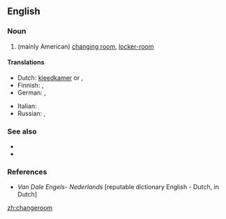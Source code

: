 ==English==

===Noun===
{{en-noun}}

# (mainly American) [[changing room]], [[locker-room]]

====Translations====
{{trans-top|changing room}}
* Dutch: [[kleedkamer]] {{g|f}} or {{g|m}}, {{t|nl|kleedlokaal|n}}
* Finnish: {{t|fi|pukuhuone}}, {{t+|fi|pukukoppi}}
* German: {{t|de|Ankleideraum|m}}, {{t+|de|Umkleideraum|m}}
{{trans-mid}}
* Italian: {{t+|it|spogliatoio|m}}
* Russian: {{t+|ru|раздева́лка|f}} {{qualifier|in a gym}}, {{t+|ru|приме́рочная|f}} {{qualifier|in a shop}}
{{trans-bottom}}

===See also===
* {{l|en|vestiary}}
* {{l|en|vestry}}

===References===
* ''Van Dale Engels- Nederlands'' [reputable dictionary English - Dutch, in Dutch]

[[zh:changeroom]]